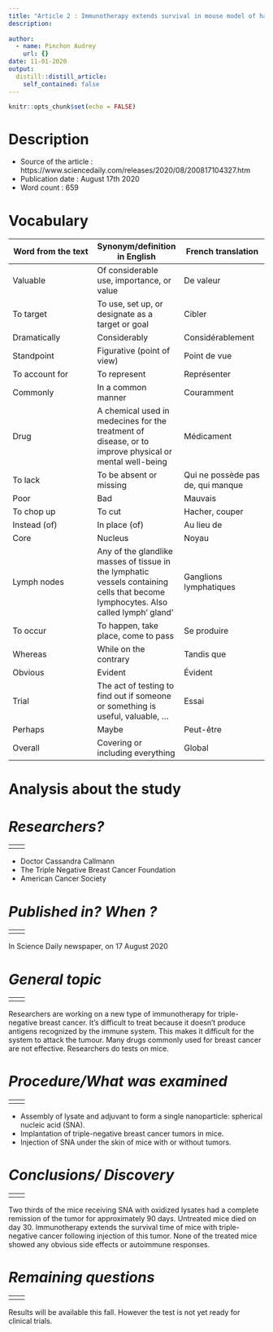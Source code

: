 ```yaml
---
title: "Article 2 : Immunotherapy extends survival in mouse model of hard-to-treat breast cancer"
description: 
  
author:
  - name: Pinchon Audrey
    url: {}
date: 11-01-2020
output:
  distill::distill_article:
    self_contained: false
---
```


```r
knitr::opts_chunk$set(echo = FALSE)
```


# __Description__
- Source of the article : https://www.sciencedaily.com/releases/2020/08/200817104327.htm
- Publication date : August 17th 2020
- Word count : 659

# __Vocabulary__
| Word from the text | Synonym/definition in English | French translation |
| --- | --- | --- |
| Valuable | Of considerable use, importance, or value | De valeur |
| To target | To use, set up, or designate as a target or goal | Cibler |
| Dramatically | Considerably | Considérablement |
| Standpoint | Figurative (point of view) | Point de vue |
| To account for | To represent | Représenter |
| Commonly | In a common manner | Couramment |
| Drug | A chemical used in medecines for the treatment of disease, or to improve physical or mental well-being | Médicament |
| To lack | To be absent or missing | Qui ne possède pas de, qui manque |
| Poor | Bad | Mauvais |
| To chop up | To cut | Hacher, couper |
| Instead (of) | In place (of) | Au lieu de |
| Core | Nucleus | Noyau |
| Lymph nodes | Any of the glandlike masses of tissue in the lymphatic vessels containing cells that become lymphocytes. Also called lymph’ gland’ | Ganglions lymphatiques |
| To occur | To happen, take place, come to pass | Se produire |
| Whereas | While on the contrary | Tandis que |
| Obvious | Evident | Évident |
| Trial | The act of testing to find out if someone or something is useful, valuable, … | Essai  |
| Perhaps | Maybe | Peut-être |
| Overall | Covering or including everything | Global |


# __Analysis about the study__

# *__Researchers?__*
|  
| --- | --- |
|  |  |
- Doctor Cassandra Callmann
- The Triple Negative Breast Cancer Foundation
- American Cancer Society

# *__Published in? When ?__*
|  
| --- | --- |
|  |  |
In Science Daily newspaper, on 17 August 2020

# *__General topic__* 
|  
| --- | --- |
|  |  |
Researchers are working on a new type of immunotherapy for triple-negative breast cancer. It’s difficult to treat because it doesn’t produce antigens recognized by the immune system. This makes it difficult for the system to attack the tumour. Many drugs commonly used for breast cancer are not effective. Researchers do tests on mice. 

# *__Procedure/What was examined__*
|  
| --- | --- |
|  |  |
-	Assembly of lysate and adjuvant to form a single nanoparticle: spherical nucleic acid (SNA).
-	Implantation of triple-negative breast cancer tumors in mice. 
-	Injection of SNA under the skin of mice with or without tumors.

# *__Conclusions/ Discovery__*
|  
| --- | --- |
|  |  |
Two thirds of the mice receiving SNA with oxidized lysates had a complete remission of the tumor for approximately 90 days. Untreated mice died on day 30.
Immunotherapy extends the survival time of mice with triple-negative cancer following injection of this tumor. None of the treated mice showed any obvious side effects or autoimmune responses.  

# *__Remaining questions__*
|  
| --- | --- |
|  |  |
Results will be available this fall. However the test is not yet ready for clinical trials.






